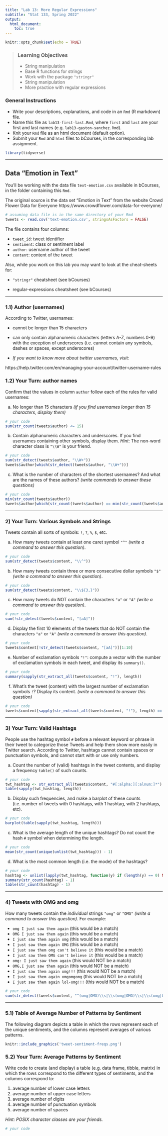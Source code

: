 ```yaml
---
title: "Lab 13: More Regular Expressions"
subtitle: "Stat 133, Spring 2022"
output: 
  html_document:
    toc: true
---
```


```r
knitr::opts_chunk$set(echo = TRUE)
```


> ### Learning Objectives
>
> - String manipulation
> - Base R functions for strings
> - Work with the package `"stringr"`
> - String manipulation
> - More practice with regular expressions


### General Instructions

- Write your descriptions, explanations, and code in an `Rmd` (R markdown) file.
- Name this file as `lab13-first-last.Rmd`, where `first` and `last` are your
first and last names (e.g. `lab13-gaston-sanchez.Rmd`).
- Knit your `Rmd` file as an html document (default option).
- Submit your `Rmd` and `html` files to bCourses, in the corresponding lab assignment.

```r
library(tidyverse)
```

------

## Data "Emotion in Text"

You'll be working with the data file `text-emotion.csv` available in bCourses,
in the folder containing this `Rmd`.

The original source is the data set "Emotion in Text" from the website
Crowd Flower Data for Everyone https://www.crowdflower.com/data-for-everyone/

```r
# assuming data file is in the same directory of your Rmd
tweets <- read.csv('text-emotion.csv', stringsAsFactors = FALSE)
```

The file contains four columns:

- `tweet_id`: tweet identifier
- `sentiment`: class or sentiment label
- `author`: username author of the tweet
- `content`: content of the tweet


Also, while you work on this lab you may want to look at the cheat-sheets for:

- `"stringr"` cheatsheet (see bCourses)

- regular-expressions cheatsheet (see bCourses)


-----


### 1.1) Author (usernames)

According to Twitter, usernames: 

- cannot be longer than 15 characters

- can only contain alphanumeric characters (letters A-Z, numbers 0-9) with the 
exception of underscores (i.e. cannot contain any symbols, dashes or spaces, 
except underscores)

- _If you want to know more about twitter usernames, visit:_

https://help.twitter.com/en/managing-your-account/twitter-username-rules


### 1.2) Your Turn: author names

Confirm that the values in column `author` follow each of the rules for valid usernames:

a) No longer than 15 characters _(if you find usernames longer than 15 characters, display them)_

```r
# your code
sum(str_count(tweets$author) <= 15)
```


b) Contain alphanumeric characters and underscores. If you find usernames containing other symbols, display them. _Hint_: The non-word character class is `"\\W"` is your friend.

```r
# your code
sum(str_detect(tweets$author, "\\W+"))
tweets$author[which(str_detect(tweets$author, "\\W+"))]
```


c) What is the number of characters of the shortest usernames? And what are the names of these authors? _(write commands to answer these questions)_

```r
# your code
min(str_count(tweets$author))
tweets$author[which(str_count(tweets$author) == min(str_count(tweets$author)))]
```


-----


### 2) Your Turn: Various Symbols and Strings

Tweets contain all sorts of symbols: `!`, `?`, `%`, `$`, etc.

a) How many tweets contain at least one caret symbol `"^"` _(write a command to answer this question)_.

```r
# your code
sum(str_detect(tweets$content, "\\^"))
```


b) How many tweets contain three or more consecutive dollar symbols `"$"` _(write a command to answer this question)_.

```r
# your code
sum(str_detect(tweets$content, "\\${3,}"))
```


c) How many tweets do NOT contain the characters `"a"` or `"A"` _(write a command to answer this question)_.

```r
# your code
sum(!str_detect(tweets$content, "[aA]"))
```


d) Display the first 10 elements of the tweets that do NOT contain the characters `"a"` or `"A"` _(write a command to answer this question)_.

```r
# your code
tweets$content[!str_detect(tweets$content, "[aA]")][1:10]
```


e) Number of exclamation symbols `"!"`: compute a vector with the number of exclamation symbols in each tweet, and display its `summary()`.

```r
# your code
summary(sapply(str_extract_all(tweets$content, "!"), length))
```


f) What's the tweet (content) with the largest number of exclamation symbols `!`? Display its content. _(write a command to answer this question)_

```r
# your code
tweets$content[sapply(str_extract_all(tweets$content, "!"), length) == max(sapply(str_extract_all(tweets$content, "!"), length))]
```


-----


### 3) Your Turn: Valid Hashtags

People use the hashtag symbol `#` before a relevant keyword or phrase in their 
tweet to categorize those Tweets and help them show more easily in Twitter 
search. According to Twitter, hashtags cannot contain spaces or punctuation 
symbols, and cannot start with or use only numbers.

a) Count the number of (valid) hashtags in the tweet contents, and display a 
frequency `table()` of such counts.

```r
# your code
twt_hashtag <- str_extract_all(tweets$content, "#[:alpha:][:alnum:]*")
table(sapply(twt_hashtag, length))
```


b) Display such frequencies, and make a barplot of these counts
(i.e. number of tweets with 0 hashtags, with 1 hashtag, with 2 hashtags, etc).

```r
# your code
barplot(table(sapply(twt_hashtag, length)))
```


c) What is the average length of the unique hashtags? Do not count the hash `#`
symbol when determining the length.

```r
# your code
mean(str_count(unique(unlist(twt_hashtag))) - 1)
```


d) What is the most common length (i.e. the mode) of the hashtags?

```r
# your code
hashtag <- unlist(lapply(twt_hashtag, function(y) if (length(y) == 0) NULL else y[1]))
summary(str_count(hashtag) - 1)
table(str_count(hashtag) - 1)

```


-----


### 4) Tweets with OMG and omg

How many tweets contain the _individual_ strings `"omg"` or `"OMG"` _(write a command to answer this question)_. For example:

+ `omg I just saw them again`  (this would be a match)
+ `OMG I just saw them again`  (this would be a match)
+ `I just saw them again omg`  (this would be a match)
+ `I just saw them again OMG`  (this would be a match)
+ `I just saw them omg can't believe it`  (this would be a match)
+ `I just saw them OMG can't believe it`  (this would be a match)
+ `omg: I just saw them again`  (this would NOT be a match)
+ `OMG,I just saw them again`  (this would NOT be a match)
+ `I just saw them again omg!!!`  (this would NOT be a match)
+ `I just saw them again omgomgomg`  (this would NOT be a match)
+ `I just saw them again lol-omg!!!`  (this would NOT be a match)

```r
# your code
sum(str_detect(tweets$content, "^(omg|OMG)\\s|\\s(omg|OMG)\\s|\\s(omg|OMG)$"))
```


-----


### 5.1) Table of Average Number of Patterns by Sentiment

The following diagram depicts a table in which the rows represent each of the
unique sentiments, and the columns represent averages of various patterns.

```r
knitr::include_graphics('tweet-sentiment-freqs.png')
```


### 5.2) Your Turn: Average Patterns by Sentiment

Write code to create  (and display) a table (e.g. data frame, tibble, matrix) 
in which the rows correspond to the different types of sentiments, and the 
columns correspond to: 

1. average number of lower case letters
2. average number of upper case letters
3. average number of digits
4. average number of punctuation symbols 
5. average number of spaces 

_Hint: POSIX character classes are your friends._

```r
# your code

```

